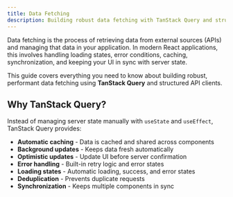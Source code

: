 ```yaml
---
title: Data Fetching
description: Building robust data fetching with TanStack Query and structured API clients
---
```


Data fetching is the process of retrieving data from external sources (APIs) and managing that data in your application. In modern React applications, this involves handling loading states, error conditions, caching, synchronization, and keeping your UI in sync with server state.

This guide covers everything you need to know about building robust, performant data fetching using **TanStack Query** and structured API clients.

## Why TanStack Query?

Instead of managing server state manually with `useState` and `useEffect`, TanStack Query provides:

- **Automatic caching** - Data is cached and shared across components
- **Background updates** - Keeps data fresh automatically
- **Optimistic updates** - Update UI before server confirmation
- **Error handling** - Built-in retry logic and error states
- **Loading states** - Automatic loading, success, and error states
- **Deduplication** - Prevents duplicate requests
- **Synchronization** - Keeps multiple components in sync

